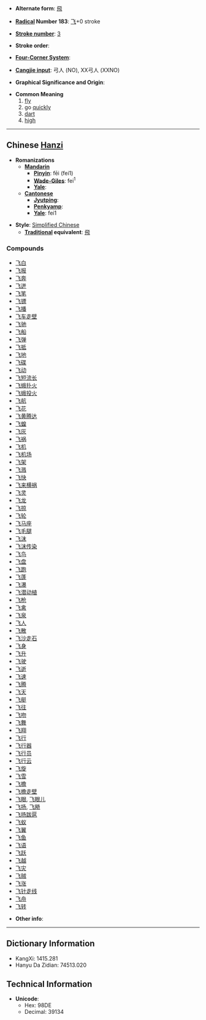 * '''Alternate form''': [[飛]]

* '''[[Wiktionary:Chinese radical index| Radical]] Number 183''': [[Wiktionary:Chinese radical index 飞|飞]]+0 stroke

* '''[[Wiktionary:Chinese total strokes index|Stroke number]]''': [[Wiktionary:Chinese total strokes index 3|3]]

* '''Stroke order''': 

* '''[[Wiktionary:Chinese four corner index|Four-Corner System]]''': 

* '''[[Wiktionary:Chinese Cangjie index|Cangjie input]]''': 弓人 (NO), XX弓人 (XXNO)

* '''Graphical Significance and Origin''': 

* '''Common Meaning'''
*# [[fly]]
*# go [[quickly]]
*# [[dart]]
*# [[high]]

----

== Chinese [[Hanzi]] ==

* '''Romanizations'''
** '''[[Mandarin]]'''
*** '''[[Pinyin]]''': fēi (fei1)
*** '''[[Wade-Giles]]''': fei<sup>1</sup>
*** '''[[Yale]]''': 
** '''[[Cantonese]]'''
*** '''[[Jyutping]]''':
*** '''[[Penkyamp]]''': 
*** '''[[Yale]]''': fei1

* '''Style''': [[Simplified Chinese]] 
** '''[[Traditional Chinese|Traditional]] equivalent''': [[飛]]

===Compounds===
*[[飞白]]
*[[飞报]]
*[[飞奔]]
*[[飞迸]]
*[[飞笔]]
*[[飞镖]]
*[[飞播]]
*[[飞车走壁]]
*[[飞驰]]
*[[飞船]]
*[[飞弹]]
*[[飞抵]]
*[[飞地]]
*[[飞碟]]
*[[飞动]]
*[[飞短流长]]
*[[飞蛾扑火]]
*[[飞蛾投火]]
*[[飞航]]
*[[飞花]]
*[[飞黄腾达]]
*[[飞蝗]]
*[[飞灰]]
*[[飞祸]]
*[[飞机]]
*[[飞机场]]
*[[飞架]]
*[[飞溅]]
*[[飞快]]
*[[飞来横祸]]
*[[飞灵]]
*[[飞龙]]
*[[飞掠]]
*[[飞轮]]
*[[飞马座]]
*[[飞毛腿]]
*[[飞沫]]
*[[飞沫传染]]
*[[飞鸟]]
*[[飞盘]]
*[[飞跑]]
*[[飞蓬]]
*[[飞瀑]]
*[[飞潜动植]]
*[[飞枪]]
*[[飞禽]]
*[[飞泉]]
*[[飞人]]
*[[飞散]]
*[[飞沙走石]]
*[[飞身]]
*[[飞升]]
*[[飞驶]]
*[[飞逝]]
*[[飞速]]
*[[飞腾]]
*[[飞天]]
*[[飞艇]]
*[[飞往]]
*[[飞吻]]
*[[飞舞]]
*[[飞翔]]
*[[飞行]]
*[[飞行器]]
*[[飞行员]]
*[[飞行云]]
*[[飞旋]]
*[[飞雪]]
*[[飞檐]]
*[[飞檐走壁]]
*[[飞眼]], [[飞眼儿]]
*[[飞扬]], [[飞飏]]
*[[飞扬跋扈]]
*[[飞蚁]]
*[[飞翼]]
*[[飞鱼]]
*[[飞语]]
*[[飞跃]]
*[[飞越]]
*[[飞灾]]
*[[飞贼]]
*[[飞涨]]
*[[飞针走线]]
*[[飞舟]]
*[[飞转]]

* '''Other info''': 

----

== Dictionary Information ==

* KangXi: 1415.281
* Hanyu Da Zidian: 74513.020

== Technical Information ==

* '''Unicode''':
** Hex: 98DE
** Decimal: 39134